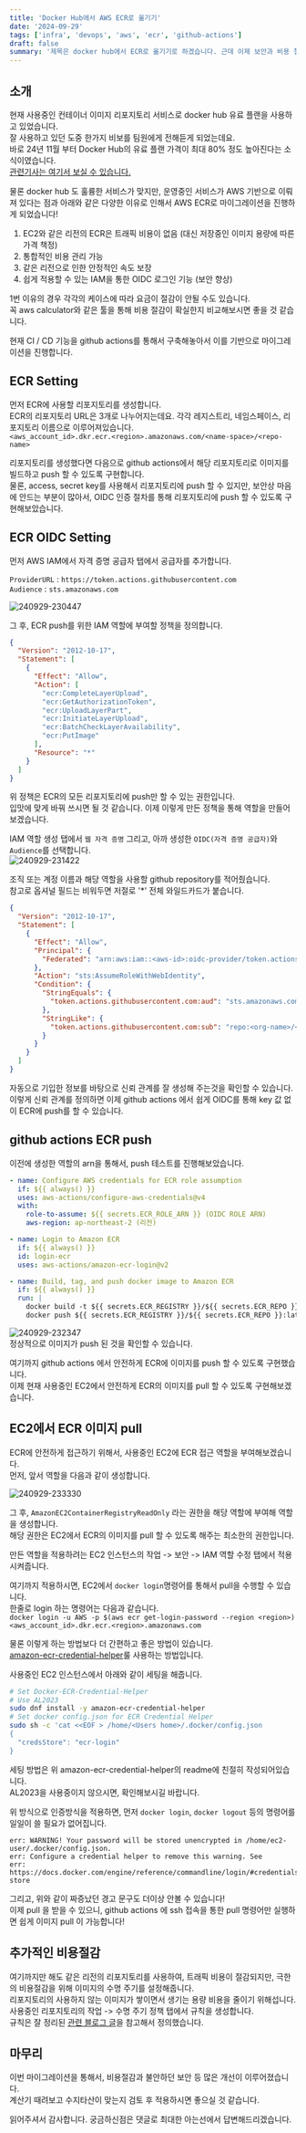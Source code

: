 ```yaml
---
title: 'Docker Hub에서 AWS ECR로 옮기기'
date: '2024-09-29'
tags: ['infra', 'devops', 'aws', 'ecr', 'github-actions']
draft: false
summary: '제목은 docker hub에서 ECR로 옮기기로 하겠습니다. 근데 이제 보안과 비용 절감을 곁들인'
---
```


## 소개

현재 사용중인 컨테이너 이미지 리포지토리 서비스로 docker hub 유료 플랜을 사용하고 있었습니다.  
잘 사용하고 있던 도중 한가지 비보를 팀원에게 전해듣게 되었는데요.  
바로 24년 11월 부터 Docker Hub의 유료 플랜 가격이 최대 80% 정도 높아진다는 소식이였습니다.  
[관련기사는 여기서 보실 수 있습니다.](https://zdnet.co.kr/view/?no=20240915011826)

물론 docker hub 도 훌륭한 서비스가 맞지만, 운영중인 서비스가 AWS 기반으로 이뤄져 있다는 점과 아래와 같은 다양한 이유로 인해서 AWS ECR로 마이그레이션을 진행하게 되었습니다!

1. EC2와 같은 리전의 ECR은 트래픽 비용이 없음 (대신 저장중인 이미지 용량에 따른 가격 책정)
2. 통합적인 비용 관리 가능
3. 같은 리전으로 인한 안정적인 속도 보장
4. 쉽게 적용할 수 있는 IAM을 통한 OIDC 로그인 기능 (보안 향상)

1번 이유의 경우 각각의 케이스에 따라 요금이 절감이 안될 수도 있습니다.  
꼭 aws calculator와 같은 툴을 통해 비용 절감이 확실한지 비교해보시면 좋을 것 같습니다.

현재 CI / CD 기능을 github actions를 통해서 구축해놓아서 이를 기반으로 마이그레이션을 진행합니다.

## ECR Setting

먼저 ECR에 사용할 리포지토리를 생성합니다.  
ECR의 리포지토리 URL은 3개로 나누어지는데요. 각각 레지스트리, 네임스페이스, 리포지토리 이름으로 이루어져있습니다.  
`<aws_account_id>.dkr.ecr.<region>.amazonaws.com/<name-space>/<repo-name>`

리포지토리를 생성했다면 다음으로 github actions에서 해당 리포지토리로 이미지를 빌드하고 push 할 수 있도록 구현합니다.  
물론, access, secret key를 사용해서 리포지토리에 push 할 수 있지만, 보안상 마음에 안드는 부분이 많아서, OIDC 인증 절차를 통해 리포지토리에 push 할 수 있도록 구현해보았습니다.

## ECR OIDC Setting

먼저 AWS IAM에서 자격 증명 공급자 탭에서 공급자를 추가합니다.

`ProviderURL` : `https://token.actions.githubusercontent.com`  
`Audience` : `sts.amazonaws.com`

![240929-230447](/static/images/blog/docker-hub-ecr-migration/240929-230447.png)

그 후, ECR push를 위한 IAM 역할에 부여할 정책을 정의합니다.

```json
{
  "Version": "2012-10-17",
  "Statement": [
    {
      "Effect": "Allow",
      "Action": [
        "ecr:CompleteLayerUpload",
        "ecr:GetAuthorizationToken",
        "ecr:UploadLayerPart",
        "ecr:InitiateLayerUpload",
        "ecr:BatchCheckLayerAvailability",
        "ecr:PutImage"
      ],
      "Resource": "*"
    }
  ]
}
```

위 정책은 ECR의 모든 리포지토리에 push만 할 수 있는 권한입니다.  
입맛에 맞게 바꿔 쓰시면 될 것 같습니다.
이제 이렇게 만든 정책을 통해 역할을 만들어 보겠습니다.

IAM 역할 생성 탭에서 `웹 자격 증명` 그리고, 아까 생성한 `OIDC(자격 증명 공급자)`와 `Audience`를 선택합니다.  
![240929-231422](/static/images/blog/docker-hub-ecr-migration/240929-231422.png)

조직 또는 계정 이름과 해당 역할을 사용할 github repository를 적어줬습니다.  
참고로 옵셔널 필드는 비워두면 저절로 '\*' 전체 와일드카드가 붙습니다.

```json
{
  "Version": "2012-10-17",
  "Statement": [
    {
      "Effect": "Allow",
      "Principal": {
        "Federated": "arn:aws:iam::<aws-id>:oidc-provider/token.actions.githubusercontent.com"
      },
      "Action": "sts:AssumeRoleWithWebIdentity",
      "Condition": {
        "StringEquals": {
          "token.actions.githubusercontent.com:aud": "sts.amazonaws.com"
        },
        "StringLike": {
          "token.actions.githubusercontent.com:sub": "repo:<org-name>/<repository-name>:*"
        }
      }
    }
  ]
}
```

자동으로 기입한 정보를 바탕으로 신뢰 관계를 잘 생성해 주는것을 확인할 수 있습니다.  
이렇게 신뢰 관계를 정의하면 이제 github actions 에서 쉽게 OIDC를 통해 key 값 없이 ECR에 push를 할 수 있습니다.

## github actions ECR push

이전에 생성한 역할의 arn을 통해서, push 테스트를 진행해보았습니다.

```yaml
- name: Configure AWS credentials for ECR role assumption
  if: ${{ always() }}
  uses: aws-actions/configure-aws-credentials@v4
  with:
    role-to-assume: ${{ secrets.ECR_ROLE_ARN }} (OIDC ROLE ARN)
    aws-region: ap-northeast-2 (리전)

- name: Login to Amazon ECR
  if: ${{ always() }}
  id: login-ecr
  uses: aws-actions/amazon-ecr-login@v2

- name: Build, tag, and push docker image to Amazon ECR
  if: ${{ always() }}
  run: |
    docker build -t ${{ secrets.ECR_REGISTRY }}/${{ secrets.ECR_REPO }}:latest .
    docker push ${{ secrets.ECR_REGISTRY }}/${{ secrets.ECR_REPO }}:latest
```

![240929-232347](/static/images/blog/docker-hub-ecr-migration/240929-232347.png)  
정상적으로 이미지가 push 된 것을 확인할 수 있습니다.

여기까지 github actions 에서 안전하게 ECR에 이미지를 push 할 수 있도록 구현했습니다.  
이제 현재 사용중인 EC2에서 안전하게 ECR의 이미지를 pull 할 수 있도록 구현해보겠습니다.

## EC2에서 ECR 이미지 pull

ECR에 안전하게 접근하기 위해서, 사용중인 EC2에 ECR 접근 역할을 부여해보겠습니다.  
먼저, 앞서 역할을 다음과 같이 생성합니다.

![240929-233330](/static/images/blog/docker-hub-ecr-migration/240929-233330.png)

그 후, `AmazonEC2ContainerRegistryReadOnly` 라는 권한을 해당 역할에 부여해 역할을 생성합니다.  
해당 권한은 EC2에서 ECR의 이미지를 pull 할 수 있도록 해주는 최소한의 권한입니다.

만든 역할을 적용하려는 EC2 인스턴스의 작업 -> 보안 -> IAM 역할 수정 탭에서 적용시켜줍니다.

여기까지 적용하시면, EC2에서 `docker login`명령어를 통해서 pull을 수행할 수 있습니다.  
한줄로 login 하는 명령어는 다음과 같습니다.  
`docker login -u AWS -p $(aws ecr get-login-password --region <region>) <aws_account_id>.dkr.ecr.<region>.amazonaws.com
`

물론 이렇게 하는 방법보다 더 간편하고 좋은 방법이 있습니다.  
[amazon-ecr-credential-helper](https://github.com/awslabs/amazon-ecr-credential-helper)룰 사용하는 방법입니다.

사용중인 EC2 인스턴스에서 아래와 같이 세팅을 해줍니다.

```sh
# Set Docker-ECR-Credential-Helper
# Use AL2023
sudo dnf install -y amazon-ecr-credential-helper
# Set docker config.json for ECR Credential Helper
sudo sh -c 'cat <<EOF > /home/<Users home>/.docker/config.json
{
  "credsStore": "ecr-login"
}
```

세팅 방법은 위 amazon-ecr-credential-helper의 readme에 친절히 작성되어있습니다.  
AL2023을 사용중이지 않으시면, 확인해보시길 바랍니다.

위 방식으로 인증방식을 적용하면, 먼저 `docker login`, `docker logout` 등의 명령어를 일일이 쓸 필요가 없어집니다.

```log
err: WARNING! Your password will be stored unencrypted in /home/ec2-user/.docker/config.json.
err: Configure a credential helper to remove this warning. See
err: https://docs.docker.com/engine/reference/commandline/login/#credentials-store
```

그리고, 위와 같이 짜증났던 경고 문구도 더이상 안볼 수 있습니다!  
이제 pull 을 받을 수 있으니, github actions 에 ssh 접속을 통한 pull 명령어만 실행하면 쉽게 이미지 pull 이 가능합니다!

## 추가적인 비용절감

여기까지만 해도 같은 리전의 리포지토리를 사용하여, 트래픽 비용이 절감되지만, 극한의 비용절감을 위해 이미지의 수명 주기를 설정해줍니다.  
리포지토리의 사용하지 않는 이미지가 쌓이면서 생기는 용량 비용을 줄이기 위해섭니다.  
사용중인 리포지토리의 작업 -> 수명 주기 정책 탭에서 규칙을 생성합니다.  
규칙은 잘 정리된 [관련 블로그 글](https://velog.io/@480/%EA%B0%84%EB%8B%A8%ED%95%98%EA%B2%8C-AWS-ECR-%EB%B9%84%EC%9A%A9-%EC%A4%84%EC%9D%B4%EA%B8%B0)을 참고해서 정의했습니다.

## 마무리

이번 마이그레이션을 통해서, 비용절감과 불안하던 보안 등 많은 개선이 이루어졌습니다.  
계산기 때려보고 수지타산이 맞는지 검토 후 적용하시면 좋으실 것 같습니다.

읽어주셔서 감사합니다. 궁금하신점은 댓글로 최대한 아는선에서 답변해드리겠습니다.
